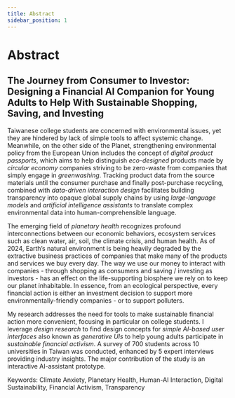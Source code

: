 ```yaml
---
title: Abstract
sidebar_position: 1
---
```





# Abstract

## The Journey from Consumer to Investor: Designing a Financial AI Companion for Young Adults to Help With Sustainable Shopping, Saving, and Investing

Taiwanese college students are concerned with environmental issues, yet
they are hindered by lack of simple tools to affect systemic change.
Meanwhile, on the other side of the Planet, strengthening environmental
policy from the European Union includes the concept of *digital product
passports*, which aims to help distinguish *eco-designed* products made
by *circular economy* companies striving to be zero-waste from companies
that simply engage in *greenwashing*. Tracking product data from the
source materials until the consumer purchase and finally post-purchase
recycling, combined with *data-driven interaction design* facilitates
building transparency into opaque global supply chains by using
*large-language models* and *artificial intelligence assistants* to
translate complex environmental data into human-comprehensible language.

The emerging field of *planetary health* recognizes profound
interconnections between our economic behaviors, ecosystem services such
as clean water, air, soil, the climate crisis, and human health. As of
2024, Earth’s natural environment is being heavily degraded by the
extractive business practices of companies that make many of the
products and services we buy every day. The way we use our money to
interact with companies - through shopping as consumers and saving /
investing as investors - has an effect on the life-supporting biosphere
we rely on to keep our planet inhabitable. In essence, from an
ecological perspective, every financial action is either an investment
decision to support more environmentally-friendly companies - or to
support polluters.

My research addresses the need for tools to make sustainable financial
action more convenient, focusing in particular on college students. I
leverage *design research* to find design concepts for *simple AI-based
user interfaces* also known as *generative UIs* to help young adults
participate in *sustainable financial activism*. A survey of 700
students across 10 universities in Taiwan was conducted, enhanced by 5
expert interviews providing industry insights. The major contribution of
the study is an interactive AI-assistant prototype.

Keywords: Climate Anxiety, Planetary Health, Human-AI Interaction,
Digital Sustainability, Financial Activism, Transparency
